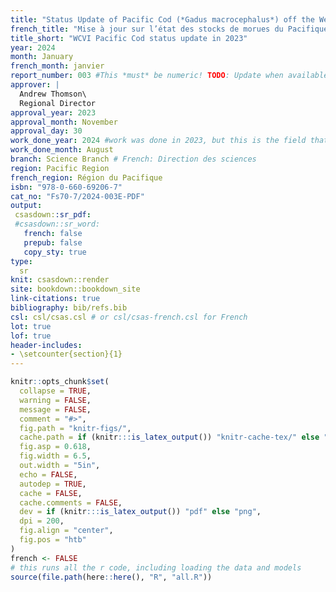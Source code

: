```yaml
---
title: "Status Update of Pacific Cod (*Gadus macrocephalus*) off the West Coast of Vancouver Island in 2023"
french_title: "Mise à jour sur l’état des stocks de morues du Pacifique (*Gadus macrocephalus*) au large de la côte ouest de l’île de Vancouver (zone 3CD) en 2023"
title_short: "WCVI Pacific Cod status update in 2023"
year: 2024
month: January 
french_month: janvier 
report_number: 003 #This *must* be numeric! TODO: Update when available
approver: |
  Andrew Thomson\
  Regional Director
approval_year: 2023
approval_month: November 
approval_day: 30 
work_done_year: 2024 #work was done in 2023, but this is the field that determines the report number
work_done_month: August
branch: Science Branch # French: Direction des sciences
region: Pacific Region
french_region: Région du Pacifique
isbn: "978-0-660-69206-7"
cat_no: "Fs70-7/2024-003E-PDF"
output:
 csasdown::sr_pdf:
 #csasdown::sr_word:
   french: false
   prepub: false
   copy_sty: true
type:
  sr
knit: csasdown::render
site: bookdown::bookdown_site      
link-citations: true
bibliography: bib/refs.bib
csl: csl/csas.csl # or csl/csas-french.csl for French
lot: true
lof: true
header-includes:
- \setcounter{section}{1}
---
```


```r
knitr::opts_chunk$set(
  collapse = TRUE,
  warning = FALSE,
  message = FALSE,
  comment = "#>",
  fig.path = "knitr-figs/",
  cache.path = if (knitr:::is_latex_output()) "knitr-cache-tex/" else "knitr-cache-docx/",
  fig.asp = 0.618,
  fig.width = 6.5,
  out.width = "5in",
  echo = FALSE,
  autodep = TRUE,
  cache = FALSE,
  cache.comments = FALSE,
  dev = if (knitr:::is_latex_output()) "pdf" else "png",
  dpi = 200,
  fig.align = "center",
  fig.pos = "htb"
)
french <- FALSE
# this runs all the r code, including loading the data and models
source(file.path(here::here(), "R", "all.R"))
```
